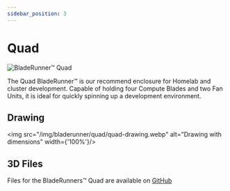 ```yaml
---
sidebar_position: 3
---
```


# Quad

![BladeRunner™️ Quad](/img/bladerunner/quad/bladerunner-quad.webp)

The Quad BladeRunner™️ is our recommend enclosure for Homelab and cluster development.
Capable of holding four Compute Blades and two Fan Units, it is ideal for quickly spinning up a development environment.

## Drawing

<img src="/img/bladerunner/quad/quad-drawing.webp" alt="Drawing with dimensions" width={'100%'}/>

## 3D Files

Files for the BladeRunners™️ Quad are available on [GitHub](https://github.com/uptime-industries/compute-blade/tree/main/bladerunner/quad)